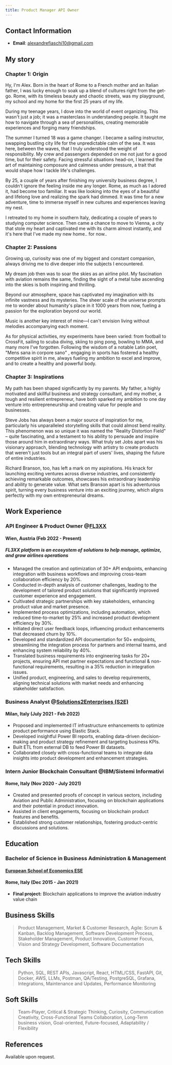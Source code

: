 ```yaml
---
title: Product Manager API Owner
---
```


## Contact Information

* **Email**: [alexandrefiaschi10@gmail.com](mailto\:alexandrefiaschi10@gmail.com)

## My story

### Chapter 1: Origin

Hy, I'm Alex. Born in the heart of Rome to a French mother and an Italian father, I was lucky enough to soak up a blend of cultures right from the get-go. Rome, with its timeless beauty and chaotic streets, was my playground, my school and my home for the first 25 years of my life.

<CaptionedImage imgUrl="/pexels-chait-goli-1797161 (2).jpg" caption="" alt="Colosseum" />

During my teenage years, I dove into the world of event organizing. This wasn't just a job; it was a masterclass in understanding people. It taught me how to navigate through a sea of personalities, creating memorable experiences and forging many friendships.

The summer I turned 18 was a game changer. I became a sailing instructor, swapping bustling city life for the unpredictable calm of the sea. It was here, between the waves, that I truly understood the weight of responsibility. My crew and passengers depended on me not just for a good time, but for their safety. Facing stressful situations head-on, I learned the art of maintaining composure and calmness under pressure, a trait that would shape how I tackle life's challenges.

By 25, a couple of years after finishing my university business degree, I couldn't ignore the feeling inside me any longer. Rome, as much as I adored it, had become too familiar. It was like looking into the eyes of a beautiful and lifelong love and realizing the spark had dimmed. It was time for a new adventure, time to immerse myself in new cultures and experiences leaving my nest.

I retreated to my home in southern Italy, dedicating a couple of years to studying computer science. Then came a chance to move to Vienna, a city that stole my heart and captivated me with its charm almost instantly, and it's here that I've made my new home.. for now\..

### Chapter 2: Passions

Growing up, curiosity was one of my biggest and constant companion, always driving me to dive deeper into the subjects I encountered.

My dream job then was to soar the skies as an airline pilot. My fascination with aviation remains the same, finding the sight of a metal tube ascending into the skies is both inspiring and thrilling.

<CaptionedImage imgUrl="/pexels-pixabay-358319 (1).jpg" />

Beyond our atmosphere, space has captivated my imagination with its infinite vastness and its mysteries. The sheer scale of the universe prompts me to wonder about humanity's place in it 1000 years from now, fueling a passion for the exploration beyond our world.

Music is another key interest of mine—I can't envision living without melodies accompanying each moment.

As for physical activities, my experiments have been varied: from football to CrossFit, sailing to scuba diving, skiing to ping pong, bowling to MMA, and many more I've forgotten. Following the wisdom of a notable Latin poet, "Mens sana in corpore sano" , engaging in sports has fostered a healthy competitive spirit in me, always fueling my ambition to excel and improve, and to create a healthy and powerful body.

<CaptionedImage imgUrl="/pexels-victor-freitas-949126 (1).jpg" />

### Chapter 3: Inspirations

My path has been shaped significantly by my parents. My father, a highly motivated and skillful business and strategy consultant, and my mother, a tough and resilient entrepreneur, have both sparked my ambition to one day venture into entrepreneurship and creating value for people and businesses.

Steve Jobs has always been a major source of inspiration for me, particularly his unparalleled storytelling skills that could almost bend reality. This phenomenon was so unique it was named the "Reality Distortion Field" – quite fascinating, and a testament to his ability to persuade and inspire those around him in extraordinary ways. What truly set Jobs apart was his visionary approach, blending technology with artistry to create products that weren't just tools but an integral part of users' lives, shaping the future of entire industries.

<CaptionedImage imgUrl="/konsepta-studio-DSW79QZtjGM-unsplash (1).jpg" />

Richard Branson, too, has left a mark on my aspirations. His knack for launching exciting ventures across diverse industries, and consistently achieving remarkable outcomes, showcases his extraordinary leadership and ability to generate value. What sets Branson apart is his adventurous spirit, turning every business venture into an exciting journey, which aligns perfectly with my own entrepreneurial dreams.

## Work Experience

### API Engineer & Product Owner @[FL3XX](https://www.fl3xx.com/)

#### Wien, Austria (Feb 2022 - Present)

##### FL3XX platform is an ecosystem of solutions to help manage, optimize, and grow airlines operations

* Managed the creation and optimization of 30+ API endpoints, enhancing integration with business workflows and improving cross-team collaboration efficiency by 20%.
* Conducted in-depth analysis of customer challenges, leading to the development of tailored product solutions that significantly improved customer experience and engagement.
* Cultivated strategic partnerships with key stakeholders, enhancing product value and market presence.
* Implemented process optimizations, including automation, which reduced time-to-market by 25% and increased product development efficiency by 30%.
* Initiated direct user feedback loops, influencing product enhancements that decreased churn by 10%.
* Developed and standardized API documentation for 50+ endpoints, streamlining the integration process for partners and internal teams, and enhancing system reliability by 40%.
* Translated business requirements into engineering tasks for 20+ projects, ensuring API met partner expectations and functional & non-functional requirements, resulting in a 35% reduction in integration issues.
* Unified product, engineering, and sales to develop requirements, aligning technical solutions with market needs and enhancing stakeholder satisfaction.

### Business Analyst @[Solutions2Enterprises (S2E)](https://solutions2enterprises.com/en/)

#### Milan, Italy (July 2021 - Feb 2022)

* Proposed and implemented IT infrastructure enhancements to optimize product performance using Elastic Stack.
* Developed insightful Power BI reports, enabling data-driven decision-making and product strategy refinement and targeting business KPIs.																			&#x9;
* Built ETL from external DB to feed Power BI datasets.													&#x9;
* Collaborated closely with cross-functional teams to integrate data insights into product development and enhancement strategies.

### Intern Junior Blockchain Consultant @IBM/Sistemi Informativi

#### Rome, Italy (Nov 2020 - July 2021)

* Created and presented proofs of concept in various sectors, including Aviation and Public Administration, focusing on blockchain applications and their potential in product innovation.
* Assisted in client engagements, focusing on blockchain product features and benefits.
* Established strong customer relationships, fostering product-centric discussions and solutions.

## Education

### Bachelor of Science in Business Administration & Management

#### [European School of Economics ESE](https://www.ese.ac.uk/locations/ese-rome)

#### Rome, Italy (Dec 2015 - Jan 2021)

* **Final project:** Blockchain applications to improve the aviation industry value chain												&#x9;

## Business Skills

> Product Management, Market & Customer Research, Agile: Scrum & Kanban, Backlog Management, Software Development Process, Stakeholder Management, Product Innovation, Customer Focus, Vision and Strategy Development, Software Documentation													&#x9;

## Tech Skills

> Python, SQL, REST APIs, Javascript, React, HTML/CSS, FastAPI, Git, Docker, AWS, LLMs, Postman, QA/Testing, PostgreSQL, Grafana, Integrations, Maintenance and Updates, Performance Monitoring												&#x9;

## Soft Skills

> Team-Player, 	Critical & Strategic Thinking, Curiosity, Communication Creativity, Cross-Functional Teams Collaboration, Long-Term business vision, Goal-oriented, Future-focused, Adaptability / Flexibility

## References

Available upon request.
